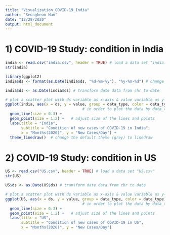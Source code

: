 ```yaml
---
title: "Visualization_COVID-19_India"
author: "Seungheon Han"
date: "12/28/2020"
output: html_document
---
```


# 1) COVID-19 Study: condition in India
```r
india <- read.csv("india.csv", header = TRUE) # load a data set "india.csv"
str(india)

library(ggplot2)
india$ds <- format(as.Date(india$ds, "%d-%m-%y"), "%y-%m-%d") # change the data            format so that the "value" data points lie along the corresponding date

india$ds <- as.Date(india$ds) # transform date data from chr to date

# plot a scatter plot with ds variable as x-axis & value variable as y-axis
ggplot(india, aes(x = ds, y = value, group = data_type, color = data_type)) +
                                  # in order to plot the data by data_type, set                                       a group  
  geom_line(size = 0.3) +   
  geom_point(size = 1.2) +   # adjust size of the lines and points 
  labs(title = "India",
       subtitle = "Condition of new cases of COVID-19 in India",
       x = "Months(2020)", y = "New Cases/Day") +
  theme_linedraw()  # change the default theme (grey) to linedraw
```

# 2) COVID-19 Study: condition in US
```r
US <- read.csv("US.csv", header = TRUE) # load a data set "US.csv"
str(US) 

US$ds <- as.Date(US$ds) # transform date data from chr to date

# plot a scatter plot with ds variable as x-axis & value variable as y-axis
ggplot(US, aes(x = ds, y = value, group = data_type, color = data_type)) +
                                  # in order to plot the data by data_type, set                                        a group  
  geom_line(size = 0.3) +
  geom_point(size = 1.2) +   # adjust size of the lines and points 
  labs(title = "US",
       subtitle = "Condition of new cases of COVID-19 in US",
       x = "Months(2020)", y = "New Cases/Day") 
```

